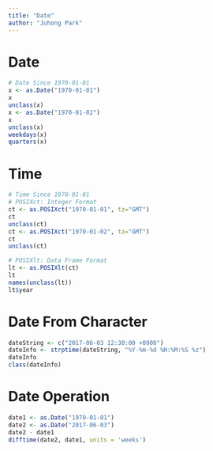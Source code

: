 ```yaml
---
title: "Date"
author: "Juhong Park"
---
```


# Date
```r
# Date Since 1970-01-01
x <- as.Date("1970-01-01")
x
unclass(x)
x <- as.Date("1970-01-02")
x
unclass(x)
weekdays(x)
quarters(x)
```

# Time
```r
# Time Since 1970-01-01
# POSIXct: Integer Format
ct <- as.POSIXct("1970-01-01", tz="GMT")
ct
unclass(ct)
ct <- as.POSIXct("1970-01-02", tz="GMT")
ct
unclass(ct)

# POSIXlt: Data Frame Format
lt <- as.POSIXlt(ct)
lt
names(unclass(lt))
lt$year
```

# Date From Character
```r
dateString <- c("2017-06-03 12:30:00 +0900")
dateInfo <- strptime(dateString, "%Y-%m-%d %H:%M:%S %z")
dateInfo
class(dateInfo)
```

# Date Operation
```r
date1 <- as.Date("1970-01-01")
date2 <- as.Date("2017-06-03")
date2 - date1
difftime(date2, date1, units = 'weeks')
```